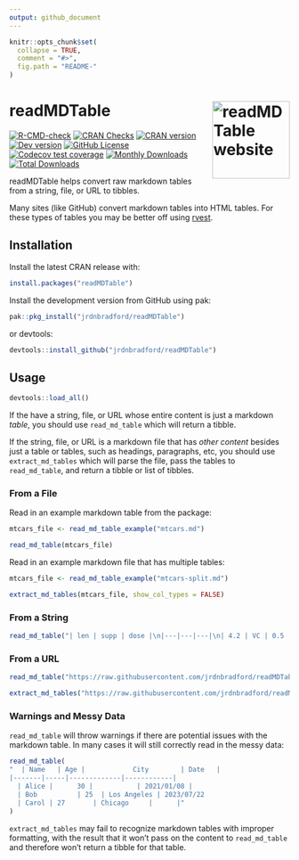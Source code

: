 ```yaml
---
output: github_document
---
```


```r
knitr::opts_chunk$set(
  collapse = TRUE,
  comment = "#>",
  fig.path = "README-"
)
```

# readMDTable <a href="https://jrdnbradford.github.io/readMDTable/"><img src="man/figures/logo.png" align="right" height="139" alt="readMDTable website" /></a>

<!-- badges: start -->
[![R-CMD-check](https://github.com/jrdnbradford/readMDTable/actions/workflows/R-CMD-check.yaml/badge.svg)](https://github.com/jrdnbradford/readMDTable/actions/workflows/R-CMD-check.yaml)
[![CRAN Checks](https://badges.cranchecks.info/summary/readMDTable.svg?label=CRAN%20Status)](https://cran.r-project.org/web/checks/check_results_readMDTable.html)
[![CRAN version](https://img.shields.io/cran/v/readMDTable?logo=R&label=CRAN%20Version)](https://CRAN.R-project.org/package=readMDTable)
[![Dev version](https://img.shields.io/github/r-package/v/jrdnbradford/readMDTable/main?label=Dev%20Version&logo=github&labelColor=3e474f&logoColor=959da5)](https://github.com/jrdnbradford/readMDTable)
[![GitHub License](https://img.shields.io/github/license/jrdnbradford/readMDTable?logo=GNU&label=License)](https://www.gnu.org/licenses/gpl-3.0)
[![Codecov test coverage](https://codecov.io/gh/jrdnbradford/readMDTable/graph/badge.svg)](https://app.codecov.io/gh/jrdnbradford/readMDTable)
[![Monthly Downloads](https://cranlogs.r-pkg.org/badges/readMDTable?color=ff69b4)](https://cran.r-project.org/web/packages/readMDTable/index.html)
[![Total Downloads](https://cranlogs.r-pkg.org/badges/grand-total/readMDTable?color=ff69b4)](https://cran.r-project.org/web/packages/readMDTable/index.html)
<!-- badges: end -->

readMDTable helps convert raw markdown tables from a string, file, or URL to tibbles. 

Many sites (like GitHub) convert markdown tables into HTML tables. For these types of tables you may be better off using [rvest](https://rvest.tidyverse.org/).

## Installation

Install the latest CRAN release with:
```r
install.packages("readMDTable")
```

Install the development version from GitHub using pak:
```r
pak::pkg_install("jrdnbradford/readMDTable")
```

or devtools:
```r
devtools::install_github("jrdnbradford/readMDTable")
```

## Usage
```r
devtools::load_all()
```

If the have a string, file, or URL whose entire content is just a markdown *table*, you should use `read_md_table` which will return a tibble. 

If the string, file, or URL is a markdown file that has *other content* besides just a table or tables, such as headings, paragraphs, etc, you should use `extract_md_tables` which will parse the file, pass the tables to `read_md_table`, and return a tibble or list of tibbles.

### From a File
Read in an example markdown table from the package:
```r
mtcars_file <- read_md_table_example("mtcars.md")

read_md_table(mtcars_file)
```

Read in an example markdown file that has multiple tables:
```r
mtcars_file <- read_md_table_example("mtcars-split.md")

extract_md_tables(mtcars_file, show_col_types = FALSE)
```

### From a String
```r
read_md_table("| len | supp | dose |\n|---|---|---|\n| 4.2 | VC | 0.5 |")
```

### From a URL
```r
read_md_table("https://raw.githubusercontent.com/jrdnbradford/readMDTable/main/inst/extdata/iris.md")
```
```r
extract_md_tables("https://raw.githubusercontent.com/jrdnbradford/readMDTable/main/inst/extdata/ToothGrowth.md")
```

### Warnings and Messy Data
`read_md_table` will throw warnings if there are potential issues with the markdown table. In many cases it will still correctly read in the messy data:
```r
read_md_table(
"  | Name   | Age |            City        | Date   |
|-------|-----|-------------|------------|
  | Alice |      30 |           | 2021/01/08 |
  | Bob          | 25  | Los Angeles | 2023/07/22      
  | Carol | 27       | Chicago     |      |"
)
```

`extract_md_tables` may fail to recognize markdown tables with improper formatting, with the result that it won't pass on the content to `read_md_table` and therefore won't return a tibble for that table.
